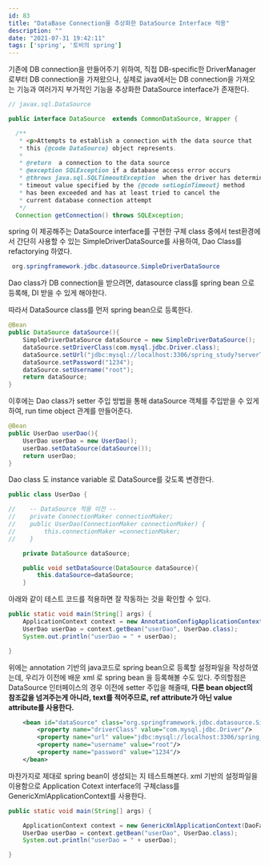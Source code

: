 ```yaml
---
id: 83
title: "DataBase Connection을 추상화한 DataSource Interface 적용"
description: ""
date: "2021-07-31 19:42:11"
tags: ['spring', '토비의 spring']
---
```

기존에 DB connection을 만들어주기 위하여, 직접 DB-specific한  DriverManager로부터 DB connection을 가져왔으나, 실제로 java에서는 DB connection을 가져오는 기능과 여러가지 부가적인 기능을 추상화한 DataSource interface가 존재한다.
 
```java
// javax.sql.DataSource

public interface DataSource  extends CommonDataSource, Wrapper {

  /**
   * <p>Attempts to establish a connection with the data source that
   * this {@code DataSource} object represents.
   *
   * @return  a connection to the data source
   * @exception SQLException if a database access error occurs
   * @throws java.sql.SQLTimeoutException  when the driver has determined that the
   * timeout value specified by the {@code setLoginTimeout} method
   * has been exceeded and has at least tried to cancel the
   * current database connection attempt
   */
  Connection getConnection() throws SQLException;

```

spring 이 제공해주는 DataSource interface를 구현한 구체 class 중에서 test환경에서 간단히 사용할 수 있는 SimpleDriverDataSource를 사용하여, Dao Class를 refactorying 하였다. 

```java
 org.springframework.jdbc.datasource.SimpleDriverDataSource
```

Dao class가 DB connection을 받으려면, datasource class를 spring bean 으로 등록해,  DI 받을 수 있게 해야한다. 

따라서 DataSource class를 먼저 spring bean으로 등록한다. 
```java
@Bean
public DataSource dataSource(){
    SimpleDriverDataSource dataSource = new SimpleDriverDataSource();
    dataSource.setDriverClass(com.mysql.jdbc.Driver.class);
    dataSource.setUrl("jdbc:mysql://localhost:3306/spring_study?serverTimezone=UTC&useUnicode=true&characterEncoding=utf8 ");
    dataSource.setPassword("1234");
    dataSource.setUsername("root");
    return dataSource;
}
```
이후에는 Dao class가 setter 주입 방법을 통해 dataSource 객체를 주입받을 수 있게하여, run time object 관계를 만들어준다. 
```java
@Bean
public UserDao userDao(){
    UserDao userDao = new UserDao();
    userDao.setDataSource(dataSource());
    return userDao;
}
```
Dao class 도 instance variable 로 DataSource를 갖도록 변경한다.
```java
public class UserDao {

//    -- DataSource 적용 이전 --  
//    private ConnectionMaker connectionMaker;
//    public UserDao(ConnectionMaker connectionMaker) {
//        this.connectionMaker =connectionMaker;
//    }

    private DataSource dataSource;

    public void setDataSource(DataSource dataSource){
        this.dataSource=dataSource;
    }
```

아래와 같이 테스트 코드를 적용하면 잘 작동하는 것을 확인할 수 있다. 

```java
public static void main(String[] args) {
    ApplicationContext context = new AnnotationConfigApplicationContext(DaoFactory.class);
    UserDao userDao = context.getBean("userDao", UserDao.class);
    System.out.println("userDao = " + userDao);

}
```

위에는 annotation 기반의 java코드로 spring bean으로 등록할 설정파일을 작성하였는데, 우리가 이전에 배운 xml 로 spring bean 을 등록해볼 수도 있다. 
주의할점은 DataSource 인터페이스의 경우 이전에 setter 주입을 해줄때, <strong>다른 bean object의 참조값을 넘겨주는게 아니라, text를 적어주므로, ref attribute가 아닌 value attribute를 사용한다.</strong>

```xml 
    <bean id="dataSource" class="org.springframework.jdbc.datasource.SimpleDriverDataSource">
        <property name="driverClass" value="com.mysql.jdbc.Driver"/>
        <property name="url" value="jdbc:mysql://localhost:3306/spring_study?serverTimezone=UTC&amp;useUnicode=true&amp;characterEncoding=utf8g"/>
        <property name="username" value="root"/>
        <property name="password" value="1234"/>
    </bean>
```
마찬가지로 제대로 spring bean이 생성되는 지 테스트해본다. 
xml 기반의 설정파일을 이용함으로 Application Cotext interface의 구체class를 GenericXmlApplicationContext를 사용한다. 
```java
public static void main(String[] args) {

    ApplicationContext context = new GenericXmlApplicationContext(DaoFactory.class);
    UserDao userDao = context.getBean("userDao", UserDao.class);
    System.out.println("userDao = " + userDao);

}
```